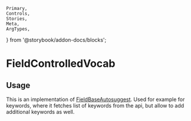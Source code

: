 	Primary,
	Controls,
	Stories,
	Meta,
	ArgTypes,
} from '@storybook/addon-docs/blocks';


<Meta of={FieldControlledVocabStories} />

# FieldControlledVocab

## Usage

This is an implementation of [FieldBaseAutosuggest](#/component/Form/fields/FieldBaseAutosuggest). Used for example for keywords, where it fetches list of keywords from the api, but allow to add additional keywords as well.

<Primary />
<Controls />
